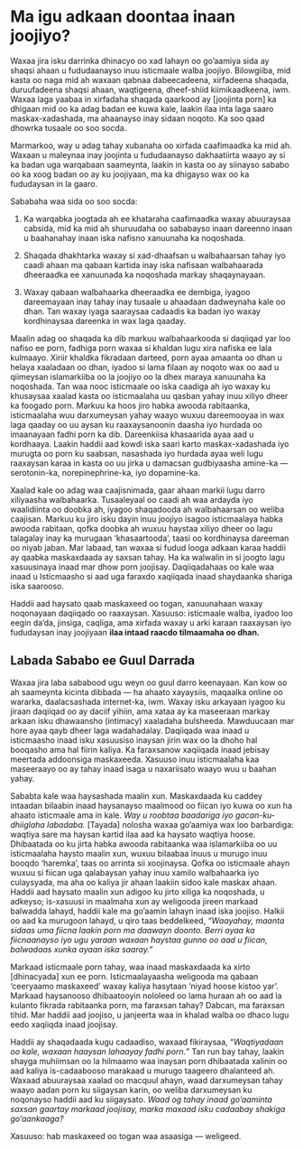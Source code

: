 # Ma igu adkaan doontaa inaan joojiyo?

Waxaa jira isku darrinka dhinacyo oo xad lahayn oo go’aamiya sida ay shaqsi ahaan u fududaanayso inuu isticmaale walba joojiyo. Bilowgiiba, mid kasta oo naga mid ah waxaan qabnaa dabeecadeena, xirfadeena shaqada, duruufadeena shaqsi ahaan, waqtigeena, dheef-shiid kiimikaadkeena, iwm. Waxaa laga yaabaa in xirfadaha shaqada qaarkood ay [joojinta porn] ka dhigaan mid oo ka adag badan ee kuwa kale, laakin ilaa inta laga saaro maskax-xadashada, ma ahaanayso inay sidaan noqoto. Ka soo qaad dhowrka tusaale oo soo socda.

Marmarkoo, way u adag tahay xubanaha oo xirfada caafimaadka ka mid ah. Waxaan u maleynaa inay joojinta u fududaanayso dakhaatiirta waayo ay si ka badan uga warqabaan saameynta, laakin in kasta oo ay siinayso sababo oo ka xoog badan oo ay ku joojiyaan, ma ka dhigayso wax oo ka fududaysan in la gaaro.

Sababaha waa sida oo soo socda:

1.  Ka warqabka joogtada ah ee khataraha caafimaadka waxay abuuraysaa cabsida, mid ka mid ah shuruudaha oo sababayso inaan dareenno inaan u baahanahay inaan iska nafisno xanuunaha ka noqoshada.

2.  Shaqada dhakhtarka waxay si xad-dhaafsan u walbahaarsan tahay iyo caadi ahaan ma qabaan kartida inay iska nafisaan walbahaarada dheeraadka ee xanuunada ka noqoshada markay shaqaynayaan.

3.  Waxay qabaan walbahaarka dheeraadka ee dembiga, iyagoo dareemayaan inay tahay inay tusaale u ahaadaan dadweynaha kale oo dhan. Tan waxay iyaga saaraysaa cadaadis ka badan iyo waxay kordhinaysaa dareenka in wax laga qaaday.

Maalin adag oo shaqada ka dib markuu walbahaarkooda si daqiiqad yar loo nafiso ee porn, fadhiga porn waxaa si khaldan lugu xira nafiska ee lala kulmaayo. Xiriir khaldka fikradaan darteed, porn ayaa amaanta oo dhan u helaya xaaladaan oo dhan, iyadoo si lama filaan ay noqoto wax oo aad u qiimeysan islamarkiiba oo la joojiyo oo la dhex maraya xanuunaha ka noqoshada. Tan waa nooc isticmaale oo iska caadiga ah iyo waxay ku khusaysaa xaalad kasta oo isticmaalaha uu qasban yahay inuu xiliyo dheer ka foogado porn. Markuu ka hoos jiro habka awooda rabitaanka, isticmaalaha wuu darxumeysan yahay waayo wuxuu dareemooyaa in wax laga qaaday oo uu aysan ku raaxaysanoonin daasha iyo hurdada oo imaanayaan fadhi porn ka dib. Dareenkiisa khasaarida ayaa aad u kordhaaya. Laakin haddii aad kowdi iska saari karto maskax-xadashada iyo murugta oo porn ku saabsan, nasashada iyo hurdada ayaa weli lugu raaxaysan karaa in kasta oo uu jirka u damacsan gudbiyaasha amine-ka — serotonin-ka, norepinephrine-ka, iyo dopamine-ka.

Xaalad kale oo adag waa caajisnimada, gaar ahaan markii lugu darro xiliyaasha walbahaarka. Tusaaleyaal oo caadi ah waa ardayda iyo waalidiinta oo doobka ah, iyagoo shaqadooda ah walbahaarsan oo weliba caajisan. Markuu ku jiro isku dayin inuu joojiyo isagoo isticmaalaya habka awooda rabitaan, qofka doobka ah wuxuu haystaa xiliyo dheer oo lagu talagalay inay ka murugaan ‘khasaartooda’, taasi oo kordhinaysa dareeman oo niyab jaban. Mar labaad, tan waxaa si fudud looga adkaan karaa haddii ay qaabka maskaxdaada ay saxsan tahay. Ha ka walwalin in si joogto lagu xasuusinaya inaad mar dhow porn joojisay. Daqiiqadahaas oo kale waa inaad u Isticmaasho si aad uga faraxdo xaqiiqada inaad shaydaanka shariga iska saarooso.

Haddii aad haysato qaab maskaxeed oo togan, xanuunahaan waxay noqonayaan daqiiqado oo raaxaysan. Xasuuso: isticmaale walba, iyadoo loo eegin da’da, jinsiga, caqliga, ama xirfada waxay u arki karaan raaxaysan iyo fududaysan inay joojiyaan **ilaa intaad raacdo tilmaamaha oo dhan.** 

## Labada Sababo ee Guul Darrada

Waxaa jira laba sababood ugu weyn oo guul darro keenayaan. Kan kow oo ah saameynta kicinta dibbada — ha ahaato xayaysiis, maqaalka online oo wararka, daalacsashada internet-ka, iwm. Waxay isku arkayaan iyagoo ku jiraan daqiiqad oo ay daciif yihiin, ama xataa ay ka maseeraan markay arkaan isku dhawaansho (intimacy) xaaladaha bulsheeda. Mawduucaan mar hore ayaa qayb dheer laga wadahadalay. Daqiiqada waa inaad u isticmaasho inaad isku xasuusiso inaysan jirin wax oo la dhoho hal booqasho ama hal fiirin kaliya. Ka faraxsanow xaqiiqada inaad jebisay meertada addoonsiga maskaxeeda. Xasuuso inuu isticmaalaha kaa maseeraayo oo ay tahay inaad isaga u naxariisato waayo wuu u baahan yahay. 

Sababta kale waa haysashada maalin xun. Maskaxdaada ku caddey intaadan bilaabin inaad haysanayso maalmood oo fiican iyo kuwa oo xun ha ahaato isticmaale ama in kale. *Way u roobtaa baadariga iyo gacan-ku-dhiiglaha labadaba.* [Tayada] nolosha waxaa go’aamiya wax loo barbardiga: waqtiya sare ma haysan kartid ilaa aad ka haysato waqtiya hoose. Dhibaatada oo ku jirta habka awooda rabitaanka waa islamarkiiba oo uu isticmaalaha haysto maalin xun, wuxuu bilaabaa inuus u murugo inuu booqdo ‘haremka’, taas oo arrinta sii xoojinaysa. Qofka oo isticmaale ahayn wuxuu si fiican uga qalabaysan yahay inuu xamilo walbahaarka iyo culaysyada, ma aha oo kaliya jir ahaan laakiin sidoo kale maskax ahaan. Haddii aad haysato maalin xun adigoo ku jirto xiliga ka noqoshada, u adkeyso; is-xasuusi in maalmaha xun ay weligooda jireen markaad balwadda lahayd, haddii kale ma go’aamin lahayn inaad iska joojiso. Halkii oo aad ka murugoon lahayd, u qiro taas beddelkeed, *“Waayahay, maanta sidaas uma fiicna laakin porn ma daawayn doonto. Berri ayaa ka fiicnaanayso iyo ugu yaraan waxaan haystaa gunno oo aad u fiican, balwadaas xunka ayaan iska saaray."*

Markaad isticmaale porn tahay, waa inaad maskaxdaada ka xirto [dhinacyada] xun ee porn. Isticmaalayaasha weligooda ma qabaan ‘ceeryaamo maskaxeed’ waxay kaliya hasytaan ‘niyad hoose kistoo yar’. Markaad haysanooso dhibaatooyin nololeed oo lama huraan ah oo aad la kulanto fikrada rabitaanka porn, ma faraxsan tahay? Dabcan, ma faraxsan tihid. Mar haddii aad joojiso, u janjeerta waa in khalad walba oo dhaco lugu eedo xaqiiqda inaad joojisay. 

Haddii ay shaqadaada kugu cadaadiso, waxaad fikiraysaa, “*Waqtiyadaan oo kale, waxaan haaysan lahaayay fadhi porn.*” Tan run bay tahay, laakin shayga muhiimsan oo la hilmaamo waa inaysan porn dhibaatada xalinin oo aad kaliya is-cadaabooso marakaad u murugo taageero dhalanteed ah. Waxaad abuuraysaa xaalad oo macquul ahayn, waad darxumeysan tahay waayo aadan porn ku siigaysan karin, oo weliba darxumeysan ku noqonayso haddii aad ku siigaysato. *Waad og tahay inaad go’aaminta saxsan gaartay markaad joojisay, marka maxaad isku cadaabay shakiga go’aankaaga?*

Xasuuso: hab maskaxeed oo togan waa asaasiga — weligeed.
